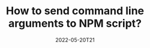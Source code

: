 ---
title: How to send command line arguments to NPM script?
description: This is my first post on Educative.io's "Edpresso"  
date: 2022-05-20T21
categories: ['nodejs', 'npm']
ogImage: ./og-image.png
external : 'https://www.educative.io/edpresso/how-can-we-send-command-line-arguments-to-an-npm-script'
---